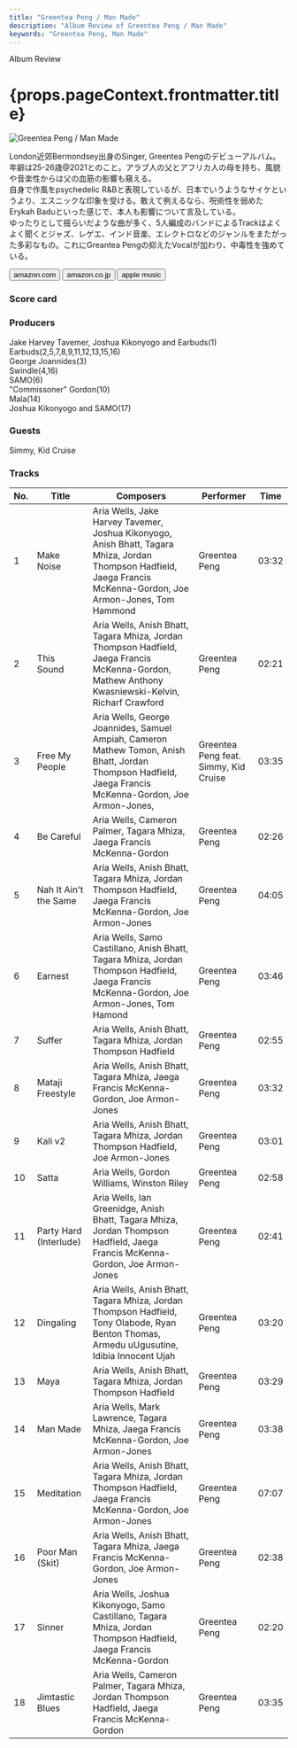 ```yaml
---
title: "Greentea Peng / Man Made"
description: "Album Review of Greentea Peng / Man Made"
keywords: "Greentea Peng, Man Made"
---
```





<p className="largeP">Album Review</p>
<h1 className="h1--no--margin">{props.pageContext.frontmatter.title}</h1>

<Row  className="image-card-group">
	<Column colMd={3} colLg={4} noGutterMdLeft="">
       <ImageCard>

![Greentea Peng / Man Made](../../images/cd/greenteapeng1L.jpg)

</ImageCard>
	</Column>
	<Column colMd={4} colLg={8} noGutterMdLeft="">
	<p>
		London近郊Bermondsey出身のSinger, Greentea Pengのデビューアルバム。年齢は25-26歳@2021とのこと。アラブ人の父とアフリカ人の母を持ち、風貌や音楽性からは父の血筋の影響も窺える。
		<br/>自身で作風をpsychedelic R&Bと表現しているが、日本でいうようなサイケというより、エスニックな印象を受ける。敢えて例えるなら、呪術性を弱めたErykah Baduといった感じで、本人も影響について言及している。
		<br/>ゆったりとして揺らいだような曲が多く、5人編成のバンドによるTrackはよくよく聞くとジャズ、レゲエ、インド音楽、エレクトロなどのジャンルをまたがった多彩なもの。これにGreantea Pengの抑えたVocalが加わり、中毒性を強めている。
	</p>
	<div>
	  <Button className="button-right-mergin"  href="https://amzn.to/2Wsmpxm" renderIcon={ArrowUpRight} size='sm' kind='primary'>
      amazon.com
    </Button>
    <Button className="button-right-mergin"  href="https://amzn.to/3oj2xs2" renderIcon={ArrowUpRight} size='sm' kind='secondary'>
      amazon.co.jp
    </Button>
		<Button className="button-right-mergin"  href="https://geo.music.apple.com/us/album/man-made/1561826242?itsct=music_box_link&itscg=30200&at=11lcug&ls=1&app=music" renderIcon={ArrowUpRight} size='sm' kind='tertiary'>
      apple music
    </Button>
		<AdvJS2/>
	</div>
	</Column>
</Row>
<Row >
	<Column colMd={4} colLg={4} noGutterMdLeft="">
	<div>
	  <h3>Score card</h3>
		<SliderJS1 value="4" />
	  <SliderJS2 value="3" />
		<SliderJS3 value="1" />
	  <SliderJS4 value="9" />
	</div>
</Column>
<Column colMd={8} colLg={8} noGutterMdLeft="">
<div>
	<h3>Producers</h3>
	<p>
		Jake Harvey Tavemer, Joshua Kikonyogo and Earbuds(1)
		<br/>Earbuds(2,5,7,8,9,11,12,13,15,16)
		<br/>George Joannides(3)
		<br/>Swindle(4,16)
		<br/>SAMO(6)
		<br/>"Commissoner" Gordon(10)
		<br/>Mala(14)
		<br/>Joshua Kikonyogo and SAMO(17)
	</p>
	<h3>Guests</h3>
	<p>
		Simmy, Kid Cruise	
	</p>
</div>
</Column>
</Row>

<h3>Tracks</h3>

| No. | Title                  | Composers                                                                                                                                                          | Performer                             | Time  |
| --- | ---------------------- | ------------------------------------------------------------------------------------------------------------------------------------------------------------------ | ------------------------------------- | ----- |
| 1   | Make Noise             | Aria Wells, Jake Harvey Tavemer, Joshua Kikonyogo, Anish Bhatt, Tagara Mhiza, Jordan Thompson Hadfield, Jaega Francis McKenna-Gordon, Joe Armon-Jones, Tom Hammond | Greentea Peng                         | 03:32 |
| 2   | This Sound             | Aria Wells, Anish Bhatt, Tagara Mhiza, Jordan Thompson Hadfield, Jaega Francis McKenna-Gordon, Mathew Anthony Kwasniewski-Kelvin, Richarf Crawford                 | Greentea Peng                         | 02:21 |
| 3   | Free My People         | Aria Wells, George Joannides, Samuel Ampiah, Cameron Mathew Tomon, Anish Bhatt, Jordan Thompson Hadfield, Jaega Francis McKenna-Gordon, Joe Armon-Jones,           | Greentea Peng feat. Simmy, Kid Cruise | 03:35 |
| 4   | Be Careful             | Aria Wells, Cameron Palmer, Tagara Mhiza, Jaega Francis McKenna-Gordon                                                                                             | Greentea Peng                         | 02:26 |
| 5   | Nah It Ain't the Same  | Aria Wells, Anish Bhatt, Tagara Mhiza, Jordan Thompson Hadfield, Jaega Francis McKenna-Gordon, Joe Armon-Jones                                                     | Greentea Peng                         | 04:05 |
| 6   | Earnest                | Aria Wells, Samo Castillano, Anish Bhatt, Tagara Mhiza, Jordan Thompson Hadfield, Jaega Francis McKenna-Gordon, Joe Armon-Jones, Tom Hamond                        | Greentea Peng                         | 03:46 |
| 7   | Suffer                 | Aria Wells, Anish Bhatt, Tagara Mhiza, Jordan Thompson Hadfield                                                                                                    | Greentea Peng                         | 02:55 |
| 8   | Mataji Freestyle       | Aria Wells, Anish Bhatt, Tagara Mhiza, Jaega Francis McKenna-Gordon, Joe Armon-Jones                                                                               | Greentea Peng                         | 03:32 |
| 9   | Kali v2                | Aria Wells, Anish Bhatt, Tagara Mhiza, Jordan Thompson Hadfield, Joe Armon-Jones                                                                                   | Greentea Peng                         | 03:01 |
| 10  | Satta                  | Aria Wells, Gordon Williams, Winston Riley                                                                                                                         | Greentea Peng                         | 02:58 |
| 11  | Party Hard (Interlude) | Aria Wells, Ian Greenidge, Anish Bhatt, Tagara Mhiza, Jordan Thompson Hadfield, Jaega Francis McKenna-Gordon, Joe Armon-Jones                                      | Greentea Peng                         | 02:41 |
| 12  | Dingaling              | Aria Wells, Anish Bhatt, Tagara Mhiza, Jordan Thompson Hadfield, Tony Olabode, Ryan Benton Thomas, Armedu uUgusutine, Idibia Innocent Ujah                         | Greentea Peng                         | 03:20 |
| 13  | Maya                   | Aria Wells, Anish Bhatt, Tagara Mhiza, Jordan Thompson Hadfield                                                                                                    | Greentea Peng                         | 03:29 |
| 14  | Man Made               | Aria Wells, Mark Lawrence, Tagara Mhiza, Jaega Francis McKenna-Gordon, Joe Armon-Jones                                                                             | Greentea Peng                         | 03:38 |
| 15  | Meditation             | Aria Wells, Anish Bhatt, Tagara Mhiza, Jordan Thompson Hadfield, Jaega Francis McKenna-Gordon, Joe Armon-Jones                                                     | Greentea Peng                         | 07:07 |
| 16  | Poor Man (Skit)        | Aria Wells, Anish Bhatt, Tagara Mhiza, Jaega Francis McKenna-Gordon, Joe Armon-Jones                                                                               | Greentea Peng                         | 02:38 |
| 17  | Sinner                 | Aria Wells, Joshua Kikonyogo, Samo Castillano, Tagara Mhiza, Jordan Thompson Hadfield, Jaega Francis McKenna-Gordon                                                | Greentea Peng                         | 02:20 |
| 18  | Jimtastic Blues        | Aria Wells, Cameron Palmer, Tagara Mhiza, Jordan Thompson Hadfield, Jaega Francis McKenna-Gordon                                                                   | Greentea Peng                         | 03:35 |

<AdvJS3 />
